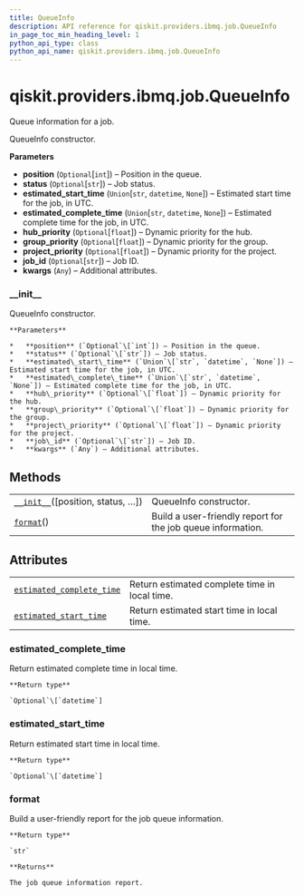 ```yaml
---
title: QueueInfo
description: API reference for qiskit.providers.ibmq.job.QueueInfo
in_page_toc_min_heading_level: 1
python_api_type: class
python_api_name: qiskit.providers.ibmq.job.QueueInfo
---
```


<span id="qiskit-providers-ibmq-job-queueinfo" />

# qiskit.providers.ibmq.job.QueueInfo

<Class id="qiskit.providers.ibmq.job.QueueInfo" isDedicatedPage={true} github="https://github.com/qiskit/qiskit-ibmq-provider/tree/stable/0.14/qiskit/providers/ibmq/job/queueinfo.py" signature="QueueInfo(position=None, status=None, estimated_start_time=None, estimated_complete_time=None, hub_priority=None, group_priority=None, project_priority=None, job_id=None, **kwargs)" modifiers="class">
  Queue information for a job.

  QueueInfo constructor.

  **Parameters**

  *   **position** (`Optional`\[`int`]) – Position in the queue.
  *   **status** (`Optional`\[`str`]) – Job status.
  *   **estimated\_start\_time** (`Union`\[`str`, `datetime`, `None`]) – Estimated start time for the job, in UTC.
  *   **estimated\_complete\_time** (`Union`\[`str`, `datetime`, `None`]) – Estimated complete time for the job, in UTC.
  *   **hub\_priority** (`Optional`\[`float`]) – Dynamic priority for the hub.
  *   **group\_priority** (`Optional`\[`float`]) – Dynamic priority for the group.
  *   **project\_priority** (`Optional`\[`float`]) – Dynamic priority for the project.
  *   **job\_id** (`Optional`\[`str`]) – Job ID.
  *   **kwargs** (`Any`) – Additional attributes.

  ### \_\_init\_\_

  <Function id="qiskit.providers.ibmq.job.QueueInfo.__init__" signature="__init__(position=None, status=None, estimated_start_time=None, estimated_complete_time=None, hub_priority=None, group_priority=None, project_priority=None, job_id=None, **kwargs)">
    QueueInfo constructor.

    **Parameters**

    *   **position** (`Optional`\[`int`]) – Position in the queue.
    *   **status** (`Optional`\[`str`]) – Job status.
    *   **estimated\_start\_time** (`Union`\[`str`, `datetime`, `None`]) – Estimated start time for the job, in UTC.
    *   **estimated\_complete\_time** (`Union`\[`str`, `datetime`, `None`]) – Estimated complete time for the job, in UTC.
    *   **hub\_priority** (`Optional`\[`float`]) – Dynamic priority for the hub.
    *   **group\_priority** (`Optional`\[`float`]) – Dynamic priority for the group.
    *   **project\_priority** (`Optional`\[`float`]) – Dynamic priority for the project.
    *   **job\_id** (`Optional`\[`str`]) – Job ID.
    *   **kwargs** (`Any`) – Additional attributes.
  </Function>

  ## Methods

  |                                                                                                                                    |                                                             |
  | ---------------------------------------------------------------------------------------------------------------------------------- | ----------------------------------------------------------- |
  | [`__init__`](#qiskit.providers.ibmq.job.QueueInfo.__init__ "qiskit.providers.ibmq.job.QueueInfo.__init__")(\[position, status, …]) | QueueInfo constructor.                                      |
  | [`format`](#qiskit.providers.ibmq.job.QueueInfo.format "qiskit.providers.ibmq.job.QueueInfo.format")()                             | Build a user-friendly report for the job queue information. |

  ## Attributes

  |                                                                                                                                                         |                                               |
  | ------------------------------------------------------------------------------------------------------------------------------------------------------- | --------------------------------------------- |
  | [`estimated_complete_time`](#qiskit.providers.ibmq.job.QueueInfo.estimated_complete_time "qiskit.providers.ibmq.job.QueueInfo.estimated_complete_time") | Return estimated complete time in local time. |
  | [`estimated_start_time`](#qiskit.providers.ibmq.job.QueueInfo.estimated_start_time "qiskit.providers.ibmq.job.QueueInfo.estimated_start_time")          | Return estimated start time in local time.    |

  ### estimated\_complete\_time

  <Attribute id="qiskit.providers.ibmq.job.QueueInfo.estimated_complete_time">
    Return estimated complete time in local time.

    **Return type**

    `Optional`\[`datetime`]
  </Attribute>

  ### estimated\_start\_time

  <Attribute id="qiskit.providers.ibmq.job.QueueInfo.estimated_start_time">
    Return estimated start time in local time.

    **Return type**

    `Optional`\[`datetime`]
  </Attribute>

  ### format

  <Function id="qiskit.providers.ibmq.job.QueueInfo.format" signature="format()">
    Build a user-friendly report for the job queue information.

    **Return type**

    `str`

    **Returns**

    The job queue information report.
  </Function>
</Class>

